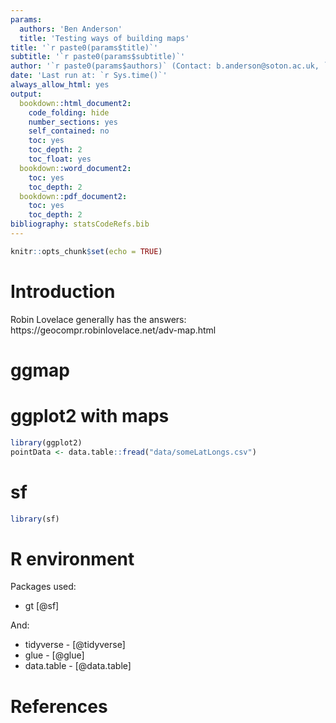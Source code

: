 ```yaml
---
params:
  authors: 'Ben Anderson'
  title: 'Testing ways of building maps'
title: '`r paste0(params$title)`'
subtitle: '`r paste0(params$subtitle)`'
author: '`r paste0(params$authors)` (Contact: b.anderson@soton.ac.uk, `@dataknut`)'
date: 'Last run at: `r Sys.time()`'
always_allow_html: yes
output:
  bookdown::html_document2:
    code_folding: hide
    number_sections: yes
    self_contained: no
    toc: yes
    toc_depth: 2
    toc_float: yes
  bookdown::word_document2:
    toc: yes
    toc_depth: 2
  bookdown::pdf_document2:
    toc: yes
    toc_depth: 2
bibliography: statsCodeRefs.bib
---
```


```r
knitr::opts_chunk$set(echo = TRUE)
```

# Introduction

Robin Lovelace generally has the answers: https://geocompr.robinlovelace.net/adv-map.html


# ggmap

# ggplot2 with maps

```r
library(ggplot2)
pointData <- data.table::fread("data/someLatLongs.csv")

```

# sf

```r
library(sf)


```


# R environment

Packages used:

 * gt [@sf]
 
And:
 
 * tidyverse - [@tidyverse]
 * glue - [@glue]
 * data.table - [@data.table]
 
# References
